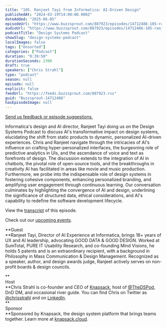 ```yaml
---
title: "105. Ranjeet Tayi from Informatica: AI-Driven Design"
publishedAt: "2024-03-19T14:00:00.000Z"
dateAdded: "2025-06-05"
episodeUrl: "https://www.buzzsprout.com/887923/episodes/14712486-105-ranjeet-tayi-from-informatica-ai-driven-design.mp3"
audioUrl: "https://www.buzzsprout.com/887923/episodes/14712486-105-ranjeet-tayi-from-informatica-ai-driven-design.mp3"
podcastTitle: "Design Systems Podcast"
showSlug: "design-systems-podcast"
localImages: false
tags: ["Unsorted"]
categories: ["Podcast"]
duration: "0:39:50"
durationSeconds: 2390
draft: true
speakers: ["Chris Strahl"]
type: "podcast"
season: null
episode: null
explicit: false
feedUrl: "https://feeds.buzzsprout.com/887923.rss"
guid: "Buzzsprout-14712486"
hasEpisodeImage: null
---
```

[Send us feedback or episode suggestions.](https://www.buzzsprout.com/twilio/text_messages/887923/open_sms)

Informatica's design and AI director, Ranjeet Tayi doing us on the Design Systems Podcast to discuss AI's transformative impact on design systems, elucidating the shift from static products to dynamic, personalized AI-driven experiences. Chris and Ranjeet navigate through the intricacies of AI's influence on crafting hyper-personalized interfaces, the burgeoning role of predictive analytics in UIs, and the ascendance of voice and text as forefronts of design. The discussion extends to the integration of AI in chatbots, the pivotal role of open-source tools, and the breakthroughs in creativity AI has facilitated in areas like movie and music production. Furthermore, we probe into the indispensable role of design systems in fostering cohesive components, enhancing personalized branding, and amplifying user engagement through continuous learning. Our conversation culminates by highlighting the convergence of AI and design, underlining the significance of structured data, ethical considerations, and AI's capability to redefine the software development lifecycle.

View the [transcript](https://docs.google.com/document/d/1LWUDkPm4oKmskFoumHifCHzPbXVp6zFbZeLPSZ6Ksjk/edit?usp=drive_link) of this episode.

Check out our [upcoming events](https://www.knapsack.cloud/events).

**Guest  
**Ranjeet Tayi, Director of AI Experience at Informatica, brings 18+ years of UX and AI leadership, advocating GOOD DATA & GOOD DESIGN. Worked at SumTotal, PURE IT Usability Research, and co-founding Mind Visions, he holds 5 patents and is an extraordinary recipient, with a background in Philosophy in Mass Communication & Design Management. Recognized as a speaker, author, and design awards judge, Ranjeet actively serves on non-profit boards & design councils.

**  
Host  
**Chris Strahl is co-founder and CEO of [Knapsack](https://www.knapsack.cloud/), host of [@TheDSPod](https://twitter.com/thedspod), DnD DM, and occasional river guide. You can find Chris on Twitter as [@chrisstrahl](https://twitter.com/chrisstrahl) and on [LinkedIn](https://www.linkedin.com/in/chrisstrahl/).  
**  
Sponsor  
**Sponsored by Knapsack, the design system platform that brings teams together. Learn more at [knapsack.cloud](https://www.knapsack.cloud/?utm_source=podcast).
